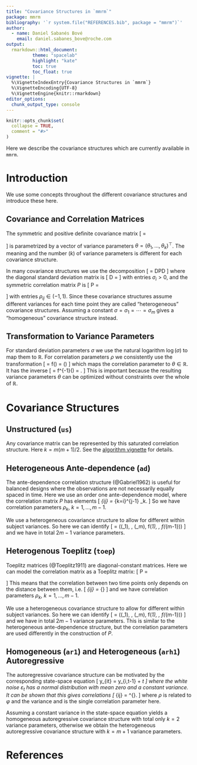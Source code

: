 ```yaml
---
title: "Covariance Structures in `mmrm`"
package: mmrm
bibliography: '`r system.file("REFERENCES.bib", package = "mmrm")`'
author:
  - name: Daniel Sabanés Bové
    email: daniel.sabanes_bove@roche.com
output:
  rmarkdown::html_document:
          theme: "spacelab"
          highlight: "kate"
          toc: true
          toc_float: true
vignette: |
  %\VignetteIndexEntry{Covariance Structures in `mmrm`}
  %\VignetteEncoding{UTF-8}
  %\VignetteEngine{knitr::rmarkdown}
editor_options:
  chunk_output_type: console
---
```


```r
knitr::opts_chunk$set(
  collapse = TRUE,
  comment = "#>"
)
```

\DeclareMathOperator{\sign}{sign}
\newcommand{\abs}[1]{\left\vert#1\right\vert}
\newcommand{\R}{\mathbb{R}}

Here we describe the covariance structures which are currently available in
`mmrm`.

# Introduction

We use some concepts throughout the different covariance structures and
introduce these here.

## Covariance and Correlation Matrices

The symmetric and positive definite covariance matrix
\[
\Sigma = \begin{pmatrix}
\sigma_1^2 & \sigma_{12} & \dots & \dots & \sigma_{1m} \\
\sigma_{21} & \sigma_2^2 & \sigma_{23} & \dots & \sigma_{2m}\\
\vdots & & \ddots & & \vdots \\
\vdots & & & \ddots & \vdots \\
\sigma_{m1} & \dots & \dots & \sigma_{m,m-1} & \sigma_m^2
\end{pmatrix}
\]
is parametrized by a vector of variance parameters
$\theta = (\theta_1, \dotsc, \theta_k)^\top$. The meaning and the
number ($k$) of variance parameters is different for each covariance structure.

In many covariance structures we use the decomposition
\[
\Sigma = DPD
\]
where the diagonal standard deviation matrix is
\[
D = \begin{pmatrix}
\sigma_1 & 0 & \cdots & & 0 \\
0 & \sigma_2 & 0 & \cdots & 0 \\
\vdots & & \ddots & \ddots & \vdots \\
&  & & \sigma_{m-1} & 0 \\
0 & \cdots & & 0 & \sigma_m
\end{pmatrix}
\]
with entries $\sigma_i > 0$,
and the symmetric correlation matrix $P$ is
\[
P = \begin{pmatrix}
  1 & \rho_{12}   & \rho_{13} & \cdots & \cdots & \rho_{1,m-1} \\
  \rho_{12} & 1      & \rho_{23} & \ddots &        & \vdots \\
  \rho_{13} & \rho_{23}      & \ddots & \ddots & \ddots & \vdots \\
 \vdots & \ddots & \ddots & \ddots & \rho_{m-2,m-1} & \rho_{m-2,m} \\
 \vdots &        & \ddots & \rho_{m-2,m-1}    & 1    & \rho_{m-1,m} \\
\rho_{1, m-1} & \cdots & \cdots & \rho_{m-2,m} & \rho_{m-1,m}    & 1
\end{pmatrix}
\]
with entries $\rho_{ij} \in (-1, 1)$. Since these covariance structures
assume different variances for each time point they are called "heterogeneous"
covariance structures. Assuming a constant $\sigma = \sigma_1 = \dotsb = \sigma_m$
gives a "homogeneous" covariance structure instead.

## Transformation to Variance Parameters

For standard deviation parameters $\sigma$ we use the natural logarithm
$\log(\sigma)$ to map them to $\R$.
For correlation parameters $\rho$ we consistently
use the transformation
\[
\theta = f(\rho) = \sign(\rho) \sqrt{\frac{\rho^2}{1 - \rho^2}}
\]
which maps the correlation parameter to $\theta \in \R$.
It has the inverse
\[
\rho = f^{-1}(\theta) = \frac{\theta}{\sqrt{1 + \theta^2}}.
\]
This is important because the resulting variance parameters $\theta$
can be optimized without constraints over the whole of $\R$.

# Covariance Structures

## Unstructured (`us`)

Any covariance matrix can be represented by this saturated correlation structure.
Here $k = m (m+1) / 2$. See the [algorithm vignette](algorithm.html) for details.

## Heterogeneous Ante-dependence (`ad`)

The ante-dependence correlation structure (@Gabriel1962) is useful for balanced
designs where the observations are not necessarily equally spaced in time.
Here we use an order one ante-dependence model, where the correlation matrix
$P$ has elements
\[
\rho_{ij} = \prod_{k=i}^{j-1} \rho_k.
\]
So we have correlation parameters $\rho_k$, $k = 1, \dotsc, m-1$.

We use a heterogeneous covariance structure to allow for different within
subject variances. So here we can identify
\[
\theta = (\log(\sigma_1), \dotsc, \log(\sigma_m), f(\rho_1), \dotsc, f(\rho_{m-1}))
\]
and we have in total $2m - 1$ variance parameters.

## Heterogenous Toeplitz (`toep`)

Toeplitz matrices (@Toeplitz1911) are diagonal-constant matrices. Here we can
model the correlation matrix as a Toeplitz matrix:
\[
P = \begin{pmatrix}
  1 & \rho_1   & \rho_2 & \cdots & \cdots & \rho_{m-1} \\
  \rho_1 & 1      & \rho_1 & \ddots &        & \vdots \\
  \rho_2 & \rho_1      & \ddots & \ddots & \ddots & \vdots \\
 \vdots & \ddots & \ddots & \ddots & \rho_1 & \rho_2 \\
 \vdots &        & \ddots & \rho_1    & 1    & \rho_1 \\
\rho_{m-1} & \cdots & \cdots & \rho_2    & \rho_1    & 1
\end{pmatrix}
\]
This means that the correlation between two time points only depends on the
distance between them, i.e.
\[
\rho_{ij} = \rho_{\abs{i - j}}
\]
and we have correlation parameters $\rho_k$, $k = 1, \dotsc, m-1$.

We use a heterogeneous covariance structure to allow for different within
subject variances. So here we can identify
\[
\theta = (\log(\sigma_1), \dotsc, \log(\sigma_m), f(\rho_1), \dotsc, f(\rho_{m-1}))
\]
and we have in total $2m - 1$ variance parameters. This is similar to
the heterogeneous ante-dependence structure, but the correlation parameters
are used differently in the construction of $P$.

## Homogeneous (`ar1`) and Heterogeneous (`arh1`) Autoregressive

The autoregressive covariance structure can be motivated by the corresponding
state-space equation
\[
y_{it} = \varphi y_{i,t-1} + \varepsilon_t
\]
where the white noise $\varepsilon_t$ has a normal distribution with mean zero
and a constant variance. It can be shown that this gives correlations
\[
\rho_{ij} = \rho^{\abs{i - j}}.
\]
where $\rho$ is related to $\varphi$ and the variance and is the single correlation
parameter here.

Assuming a constant variance in the state-space equation yields a homogeneous
autoregressive covariance structure with total only $k=2$ variance parameters,
otherwise we obtain the heterogeneous autoregressive covariance structure with $k = m + 1$
variance parameters.

# References
